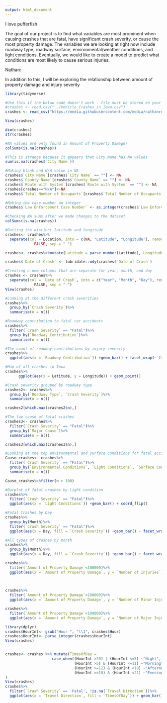 ```yaml
---
output: html_document
---
```


I love pufferfish

The goal of our project is to find what variables are most prominent when causing crashes that are fatal, have significant crash severity, or cause the most property damage. The variables we are looking at right now include roadway type, roadway surface, environmental/weather conditions, and light conditions. Eventually, we would like to create a model to predict what conditions are most likely to cause serious injuries.

Nathan:

In addition to this, I will be exploring the relationship between amount of property damage and injury severity

```r
library(tidyverse)

#Use this if the below code doesn't work - file must be stored on your device.
#crashes <- read.csv("../Vehicle_Crashes_in_Iowa.csv")
crashes <- read_csv("https://media.githubusercontent.com/media/nathanrethwisch/Team-Pufferfish/main/Vehicle_Crashes_in_Iowa.csv")

View(crashes)
```

```r

dim(crashes)
str(crashes)

#NA values are only found in Amount of Property Damage?
colSums(is.na(crashes))

#This is strange because it appears that City.Name has NA values
sum(is.na(crashes$`City Name`))

#Making blank and N/A value in NA
crashes$`City Name`[crashes$`City Name` == ""] <- NA
crashes$`County Name`[crashes$`County Name` == ""] <- NA
crashes$`Route with System`[crashes$`Route with System` == ""] <- NA
crashes[crashes=="N/A"]<-NA
crashes$`Total Number of Occupants`[crashes$`Total Number of Occupants` == 777] <- NA

#Making the case number an integer
crashes$`Law Enforcement Case Number` <- as.integer(crashes$`Law Enforcement Case Number`)

#Checking NA sums after we made changes to the dataset
colSums(is.na(crashes))
```

```r
#Getting the distinct latitude and longitude
crashes<- crashes%>%
  separate(col = Location, into = c(NA, "Latitude", "Longitude"), remove =
             FALSE, sep = " ")

crashes<- crashes%>%mutate(Latitude = parse_number(Latitude), Longitude = parse_number(Longitude))
```

```r
crashes$`Date of Crash` <- lubridate::mdy(crashes$`Date of Crash`)

#Creating a new columns that are separate for year, month, and day
crashes <- crashes%>%
  separate(col = `Date of Crash`, into = c("Year", "Month", "Day"), remove =
             FALSE, sep = "-")
View(crashes)
```

```r
#Looking at the different crash severities
crashes%>%
  group_by(`Crash Severity`)%>%
  summarise(n = n())
```

```r
#Roadway contribution to fatal car accidents
crashes%>%
  filter(`Crash Severity` == "Fatal")%>%
  group_by(`Roadway Contribution`)%>%
  summarise(n = n())
```

```r
#The count of roadway contributions by injury severity
crashes%>%
  ggplot(aes(x = `Roadway Contribution`)) +geom_bar() + facet_wrap(~`Crash Severity`)+coord_flip()
```

```r
#Map of all crashes in Iowa
crashes%>%
      ggplot(aes(x = Latitude, y = Longitude)) + geom_point()
```

```r
#Crash severity grouped by roadway type
crashes2<- crashes%>%
  group_by(`Roadway Type`, `Crash Severity`)%>%
  summarise(n = n())

crashes2[which.max(crashes2$n),]

```

```r
#The top cause of fatal crashes
crashes3<- crashes%>%
  filter(`Crash Severity` == "Fatal")%>%
  group_by(`Major Cause`)%>%
  summarise(n = n())

crashes3[which.max(crashes3$n),]
```

```r
#Looking at the top environmental and surface conditions for fatal accidents
Cause_crashes<- crashes%>%
  filter(`Crash Severity` == "Fatal")%>%
  group_by(`Environmental Conditions`, `Light Conditions`, `Surface Conditions`, `Weather Conditions`)%>%
  summarise(n = n())

Cause_crashes%>%filter(n > 100)
```

```r
#Barplot of fatal crashes by light condition
crashes%>%
  filter(`Crash Severity` == "Fatal")%>%
  ggplot(aes(x = `Light Conditions`)) +geom_bar() + coord_flip()
```

```r
#Fatal Crashes by Day
crashes%>%
  group_by(Month)%>%
  filter(`Crash Severity` == "Fatal")%>%
  ggplot(aes(x = Day, fill = `Crash Severity`)) +geom_bar() + facet_wrap(~Month) + coord_flip()
```

```r
#All types of crashes by month
crashes%>%
  group_by(Month)%>%
  ggplot(aes(x = Day, fill = `Crash Severity`)) +geom_bar() + facet_wrap(~Month)
```

```r
crashes%>%
  filter(`Amount of Property Damage`<100000)%>%
  ggplot(aes(x = `Amount of Property Damage`, y = `Number of Injuries`)) + geom_point()
  
  
```

```r
crashes%>%
  filter(`Amount of Property Damage`<100000)%>%
  ggplot(aes(x = `Amount of Property Damage`, y = `Number of Minor Injuries`)) + geom_point()
```

```r
crashes%>%
  filter(`Amount of Property Damage`<100000)%>%
  ggplot(aes(x = `Amount of Property Damage`, y = `Number of Major Injuries`)) + geom_point()
```

```r
library(dplyr)
crashes$HourInt<- gsub("Hour ", "\\1", crashes$Hour)
crashes$HourInt<- parse_integer(crashes$HourInt)
View(crashes)


crashes<- crashes %>% mutate(TimesOfDay =
                     case_when((HourInt >20) | (HourInt <=5) ~"Night",
                               (HourInt >5) & (HourInt <=11) ~"Morning",
                               (HourInt >=12) & (HourInt <18) ~"Afternoon",
                               (HourInt >=18) & (HourInt <21) ~"Evening")
)
View(crashes)
crashes%>%
  filter(`Crash Severity` == 'Fatal', !is.na(`Travel Direction`))%>%
  ggplot(aes(x = `Travel Direction`, fill = `TimesOfDay`)) + geom_bar() + coord_flip()
```

